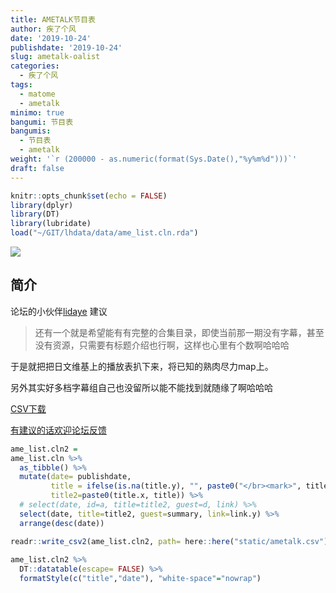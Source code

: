 ```yaml
---
title: AMETALK节目表
author: 疾了个风
date: '2019-10-24'
publishdate: '2019-10-24'
slug: ametalk-oalist
categories:
  - 疾了个风
tags:
  - matome
  - ametalk
minimo: true
bangumi: 节目表
bangumis:
  - 节目表
  - ametalk
weight: '`r (200000 - as.numeric(format(Sys.Date(),"%y%m%d")))`'
draft: false
---
```



```r
knitr::opts_chunk$set(echo = FALSE)
library(dplyr)
library(DT)
library(lubridate)
load("~/GIT/lhdata/data/ame_list.cln.rda")
```


![](https://raw.githubusercontent.com/tcgriffith/owaraisite/master/static/img/ametalk.jpg)



## 简介

论坛的小伙伴[lidaye](https://d.owaraiclub.com/d/3/14) 建议

> 还有一个就是希望能有有完整的合集目录，即使当前那一期没有字幕，甚至没有资源，只需要有标题介绍也行啊，这样也心里有个数啊哈哈哈


于是就把把日文维基上的播放表扒下来，将已知的熟肉尽力map上。

另外其实好多档字幕组自己也没留所以能不能找到就随缘了啊哈哈哈


[CSV下载](/ametalk.csv)

[有建议的话欢迎论坛反馈](https://d.owaraiclub.com/d/3/14)

```r

ame_list.cln2 =
ame_list.cln %>%
  as_tibble() %>%
  mutate(date= publishdate,
         title = ifelse(is.na(title.y), "", paste0("</br><mark>", title.y,"</mark>")),
         title2=paste0(title.x, title)) %>%
  # select(date, id=a, title=title2, guest=d, link) %>%
  select(date, title=title2, guest=summary, link=link.y) %>%
  arrange(desc(date))

readr::write_csv2(ame_list.cln2, path= here::here("static/ametalk.csv"))
  
ame_list.cln2 %>%
  DT::datatable(escape= FALSE) %>%
  formatStyle(c("title","date"), "white-space"="nowrap")
```

